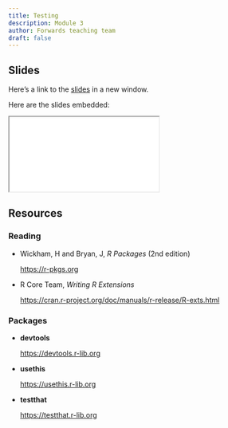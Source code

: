```yaml
---
title: Testing
description: Module 3
author: Forwards teaching team
draft: false
---
```


## Slides

Here's a link to the [slides](/slides/03-testing/index.qmd){target="_blank"} in a new window. 

Here are the slides embedded:

<iframe class="slide-deck ar16x9" src="/slides/03-testing/index.html" title="03-testing slides">
</iframe>

## Resources

### Reading

- Wickham, H and Bryan, J, _R Packages_ (2nd edition)

  <https://r-pkgs.org>

- R Core Team, _Writing R Extensions_

  <https://cran.r-project.org/doc/manuals/r-release/R-exts.html>

### Packages

- **devtools**

  <https://devtools.r-lib.org>
  
- **usethis**

  <https://usethis.r-lib.org>

- **testthat**

  <https://testthat.r-lib.org>